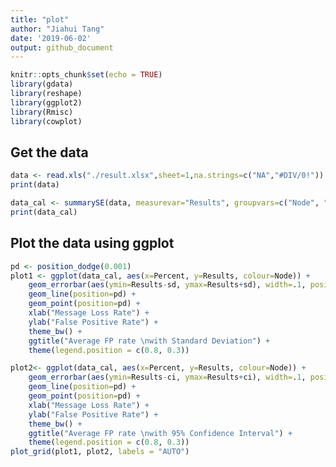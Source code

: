 ```yaml
---
title: "plot"
author: "Jiahui Tang"
date: '2019-06-02'
output: github_document
---
```


```r
knitr::opts_chunk$set(echo = TRUE)
library(gdata)
library(reshape)
library(ggplot2)
library(Rmisc)
library(cowplot)
```

## Get the data

```r
data <- read.xls("./result.xlsx",sheet=1,na.strings=c("NA","#DIV/0!"))
print(data)
```

```r
data_cal <- summarySE(data, measurevar="Results", groupvars=c("Node", "Percent"))
print(data_cal)
```

## Plot the data using ggplot

```r
pd <- position_dodge(0.001)
plot1 <- ggplot(data_cal, aes(x=Percent, y=Results, colour=Node)) + 
    geom_errorbar(aes(ymin=Results-sd, ymax=Results+sd), width=.1, position=pd) +
    geom_line(position=pd) +
    geom_point(position=pd) +
    xlab("Message Loss Rate") +
    ylab("False Positive Rate") +
    theme_bw() +
    ggtitle("Average FP rate \nwith Standard Deviation") +
    theme(legend.position = c(0.8, 0.3))
```

```r
plot2<- ggplot(data_cal, aes(x=Percent, y=Results, colour=Node)) + 
    geom_errorbar(aes(ymin=Results-ci, ymax=Results+ci), width=.1, position=pd) +
    geom_line(position=pd) +
    geom_point(position=pd) +
    xlab("Message Loss Rate") +
    ylab("False Positive Rate") +
    theme_bw() +
    ggtitle("Average FP rate \nwith 95% Confidence Interval") +
    theme(legend.position = c(0.8, 0.3))
plot_grid(plot1, plot2, labels = "AUTO")
```

